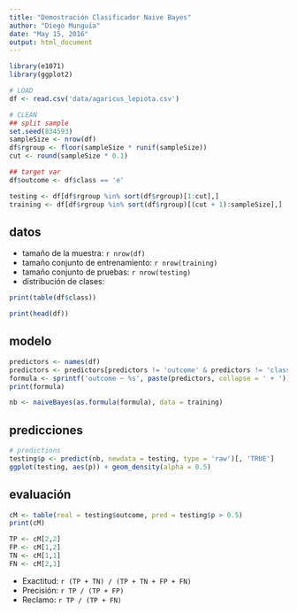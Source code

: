 ```yaml
---
title: "Demostración Clasificador Naive Bayes"
author: "Diego Munguía"
date: "May 15, 2016"
output: html_document
---
```


```r
library(e1071)
library(ggplot2)

# LOAD
df <- read.csv('data/agaricus_lepiota.csv')

# CLEAN
## split sample
set.seed(834593)
sampleSize <- nrow(df)
df$rgroup <- floor(sampleSize * runif(sampleSize))
cut <- round(sampleSize * 0.1)

## target var
df$outcome <- df$class == 'e'

testing <- df[df$rgroup %in% sort(df$rgroup)[1:cut],]
training <- df[df$rgroup %in% sort(df$rgroup)[(cut + 1):sampleSize],]
```

## datos

* tamaño de la muestra: `r nrow(df)`
* tamaño conjunto de entrenamiento: `r nrow(training)`
* tamaño conjunto de pruebas: `r nrow(testing)`
* distribución de clases:

```r
print(table(df$class))
```

```r
print(head(df))
```

## modelo

```r
predictors <- names(df)
predictors <- predictors[predictors != 'outcome' & predictors != 'class' & predictors != 'rgroup']
formula <- sprintf('outcome ~ %s', paste(predictors, collapse = ' + '))
print(formula)

nb <- naiveBayes(as.formula(formula), data = training)
```

## predicciones

```r
# predictions
testing$p <- predict(nb, newdata = testing, type = 'raw')[, 'TRUE']
ggplot(testing, aes(p)) + geom_density(alpha = 0.5)
```

## evaluación

```r
cM <- table(real = testing$outcome, pred = testing$p > 0.5)
print(cM)

TP <- cM[2,2]
FP <- cM[1,2]
TN <- cM[1,1]
FN <- cM[2,1]
```

* Exactitud: `r (TP + TN) / (TP + TN + FP + FN)`
* Precisión: `r TP / (TP + FP)`
* Reclamo: `r TP / (TP + FN)`
